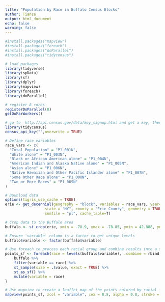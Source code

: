 ```yaml
---
title: "Population by Race in Buffalo Census Blocks"
author: Tianze
output: html_document
echo: false
warning: false
---
```


```r
#install.packages("mapview")
#install.packages("foreach")
#install.packages("doParallel")
#install.packages("tidycensus")

# load packages
library(tidyverse)
library(spData)
library(sf)
library(dplyr)
library(mapview) 
library(foreach)
library(doParallel)

# register 8 cores
registerDoParallel(8)
getDoParWorkers() 

# go to  http://api.census.gov/data/key_signup.html and get a key, then run the line below with your key
library(tidycensus)
census_api_key("",overwrite = TRUE)

# Define race variables
race_vars <- c(
  "Total Population" = "P1_001N",
  "White alone" = "P1_003N",
  "Black or African American alone" = "P1_004N",
  "American Indian and Alaska Native alone" = "P1_005N",
  "Asian alone" = "P1_006N",
  "Native Hawaiian and Other Pacific Islander alone" = "P1_007N",
  "Some Other Race alone" = "P1_008N",
  "Two or More Races" = "P1_009N"
)

# Download data
options(tigris_use_cache = TRUE)
erie <- get_decennial(geography = "block", variables = race_vars, year=2020,
                  state = "NY", county = "Erie County", geometry = TRUE,
                  sumfile = "pl", cache_table=T) 

# Crop data to the Buffalo area 
buffalo <- st_crop(erie, xmin = -78.9, xmax = -78.85, ymin = 42.888, ymax = 42.92)

# Ensure 'variable' column is a factor to get unique levels
buffalo$variable <- factor(buffalo$variable)

# Use foreach to process each racial group and combine results into a single sf object
points_sf <- foreach(race = levels(buffalo$variable), .combine = rbind, .packages = c("sf", "dplyr")) %dopar% {
    buffalo %>% 
    filter(variable == race) %>%
    st_sample(size = .$value, exact = TRUE) %>%  
    st_as_sf() %>%                             
    mutate(variable = race)                      
}

# Use mapview to create a leaflet map of the points colored by racial identity
mapview(points_sf, zcol = "variable", cex = 0.8, alpha = 0.8, stroke = FALSE)
```
